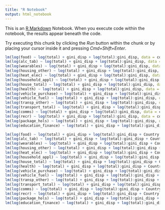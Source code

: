 ```yaml
---
title: "R Notebook"
output: html_notebook
---
```


This is an [R Markdown](http://rmarkdown.rstudio.com) Notebook. When you execute code within the notebook, the results appear beneath the code. 

Try executing this chunk by clicking the *Run* button within the chunk or by placing your cursor inside it and pressing *Cmd+Shift+Enter*. 

```r
lm(log(food) ~ log(total) + gini_disp + log(total):gini_disp, data = consumption_comp) %>% summary()
lm(log(alc_tab) ~ log(total) + gini_disp + log(total):gini_disp, data = consumption_comp) %>% summary()
lm(log(wearables) ~ log(total) + gini_disp + log(total):gini_disp, data = consumption_comp) %>% summary()
lm(log(housing_other) ~ log(total) + gini_disp + log(total):gini_disp, data = consumption_comp) %>% summary()
lm(log(heat_elec) ~ log(total) + gini_disp + log(total):gini_disp, data = consumption_comp) %>% summary()
lm(log(household_appl) ~ log(total) + gini_disp + log(total):gini_disp, data = consumption_comp) %>% summary()
lm(log(house_total) ~ log(total) + gini_disp + log(total):gini_disp, data = consumption_comp) %>% summary()
lm(log(health) ~ log(total) + gini_disp + log(total):gini_disp, data = consumption_comp) %>% summary()
lm(log(vehicle_purchase) ~ log(total) + gini_disp + log(total):gini_disp, data = consumption_comp) %>% summary()
lm(log(vehicle_fuel) ~ log(total) + gini_disp + log(total):gini_disp, data = consumption_comp) %>% summary()
lm(log(transp_other) ~ log(total) + gini_disp + log(total):gini_disp, data = consumption_comp) %>% summary()
lm(log(transport_total) ~ log(total) + gini_disp + log(total):gini_disp, data = consumption_comp) %>% summary()
lm(log(comms) ~ log(total) + gini_disp + log(total):gini_disp, data = consumption_comp) %>% summary()
lm(log(recr) ~ log(total) + gini_disp + log(total):gini_disp, data = consumption_comp) %>% summary()
lm(log(package_hols) ~ log(total) + gini_disp + log(total):gini_disp, data = subset(consumption_comp, package_hols > 0)) %>% summary()
lm(log(education_finance) ~ log(total) + gini_disp + log(total):gini_disp, data = consumption_comp) %>% summary()
```

```r
lm(log(food) ~ log(total) + gini_disp + log(total):gini_disp + Country.Code -1, data = consumption_comp) %>% summary()
lm(log(alc_tab) ~ log(total) + gini_disp + log(total):gini_disp + Country.Code -1, data = consumption_comp) %>% summary()
lm(log(wearables) ~ log(total) + gini_disp + log(total):gini_disp + Country.Code -1, data = consumption_comp) %>% summary()
lm(log(housing_other) ~ log(total) + gini_disp + log(total):gini_disp + Country.Code -1, data = consumption_comp) %>% summary()
lm(log(heat_elec) ~ log(total) + gini_disp + log(total):gini_disp + Country.Code -1, data = consumption_comp) %>% summary()
lm(log(household_appl) ~ log(total) + gini_disp + log(total):gini_disp + Country.Code -1, data = consumption_comp) %>% summary()
lm(log(house_total) ~ log(total) + gini_disp + log(total):gini_disp + Country.Code -1, data = consumption_comp) %>% summary()
lm(log(health) ~ log(total) + gini_disp + log(total):gini_disp + Country.Code -1, data = consumption_comp) %>% summary()
lm(log(vehicle_purchase) ~ log(total) + gini_disp + log(total):gini_disp + Country.Code -1, data = consumption_comp) %>% summary()
lm(log(vehicle_fuel) ~ log(total) + gini_disp + log(total):gini_disp + Country.Code -1, data = consumption_comp) %>% summary()
lm(log(transp_other) ~ log(total) + gini_disp + log(total):gini_disp + Country.Code -1, data = consumption_comp) %>% summary()
lm(log(transport_total) ~ log(total) + gini_disp + log(total):gini_disp + Country.Code -1, data = consumption_comp) %>% summary()
lm(log(comms) ~ log(total) + gini_disp + log(total):gini_disp + Country.Code -1, data = consumption_comp) %>% summary()
lm(log(recr) ~ log(total) + gini_disp + log(total):gini_disp + Country.Code -1, data = consumption_comp) %>% summary()
lm(log(package_hols) ~ log(total) + gini_disp + log(total):gini_disp + Country.Code -1, data = subset(consumption_comp, package_hols > 0)) %>% summary()
lm(log(education_finance) ~ log(total) + gini_disp + log(total):gini_disp + Country.Code -1, data = consumption_comp) %>% summary()
```
